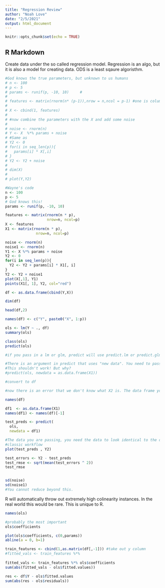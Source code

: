 ```yaml
---
title: "Regression Review"
author: "Noah Love"
date: "2/5/2021"
output: html_document
---
```


```r
knitr::opts_chunk$set(echo = TRUE)
```

## R Markdown
Create data under the so called regression model. Regression is an algo, but it is also a model for creating data. ODS is a least sqaure algoristhm. 

```r
#God knows the true parameters, but unknown to us humans
# n <- 100
# p <- 5
# params <- runif(p, -10, 10)     #
# 
# features <- matrix(rnorm(n* (p-1)),nrow = n,ncol = p-1) #one is column of one, or the intercept
# 
# X <- cbind(1, features)
# 
# #now combine the parameters with the X and add some noise
# 
# noise <- rnorm(n)
# Y <- X  %*% params + noise
# #Same as
# Y2 <- 0
# for(i in seq_len(p)){
#   params[i] * X[,i]
# }
# Y2 <- Y2 + noise
# 
# dim(X)
# 
# plot(Y,Y2)

```


```r
#Wayne's code
n <- 100
p <- 5
# God knows this!
params <- runif(p, -10, 10)

features <- matrix(rnorm(n * p),
                   nrow=n, ncol=p)
X <- features
X1 <- matrix(rnorm(n * p),
              nrow=n, ncol=p)

noise <- rnorm(n)
noise1 <- rnorm(n)
Y1 <- X %*% params + noise
Y2 <- 0
for(i in seq_len(p)){
  Y2 <- Y2 + params[i] * X1[, i]
}
Y2 <- Y2 + noise1
plot(X[,1], Y1)
points(X1[, 1], Y2, col="red")


```


```r
df <- as.data.frame(cbind(Y,X))

dim(df)

head(df,2)

names(df) <- c("Y", paste0("X", 1:p))

ols <- lm(Y ~ ., df)
summary(ols)

class(ols)
predict(ols)

#if you pass in a lm or glm, predict will use predict.lm or predict.glm anyways. It is smart. 

#There is an argument in predict that uses "new data". You need to pass in what the new data is. It should be tempting for us to just pass in X1. 
#This shouldn't work! But why?
#predict(ols, newdata = as.data.frame(X1))

#convert to df

#now there is an error that we don't know what X2 is. The data frame you are passing it needs to have the same names that you are training on. 

names(df)

df1  <- as.data.frame(X1)
names(df1) <- names(df)[-1]

test_preds <- predict(
  ols, 
  newdata = df1)

#The data you are passing, you need the data to look identical to the data you trained the model with. The names of the data frames must agree. 
#classic workflow
plot(test_preds , Y2)

test_errors <- Y2 - test_preds
test_rmse <- sqrt(mean(test_errors ^ 2))
test_rmse


sd(noise)
sd(noise1)
#You cannot reduce beyond this. 

```
R will automatically throw out extremely high colinearity instances. In the real world this would be rare. This is unique to R. 


```r
names(ols)

#probably the most important
ols$coefficients

plot(ols$coefficients, c(0,params))
abline(a = 0, b=1)

```

```r
train_features <- cbind(1,as.matrix(df[,-1])) #take out y column
#fitted_vals <- train_features %*% 
  
fitted_vals <- train_features %*% ols$coefficients
sum(abs(fitted_vals - ols$fitted.values))

res <- df$Y - ols$fitted.values
sum(abs(res - ols$residuals))
```

